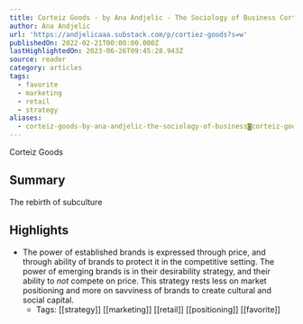 ```yaml
---
title: Corteiz Goods - by Ana Andjelic - The Sociology of Business Corteiz Goods
author: Ana Andjelic
url: 'https://andjelicaaa.substack.com/p/cortiez-goods?s=w'
publishedOn: 2022-02-21T00:00:00.000Z
lastHighlightedOn: 2023-06-26T09:45:28.943Z
source: reader
category: articles
tags:
  - favorite
  - marketing
  - retail
  - strategy
aliases:
  - corteiz-goods-by-ana-andjelic-the-sociology-of-business◙corteiz-goods
---
```

Corteiz Goods

## Summary

The rebirth of subculture

## Highlights
- The power of established brands is expressed through price, and through ability of brands to protect it in the competitive setting. The power of emerging brands is in their desirability strategy, and their ability to *not* compete on price. This strategy rests less on market positioning and more on savviness of brands to create cultural and social capital.
    - Tags: [[strategy]] [[marketing]] [[retail]] [[positioning]] [[favorite]]
